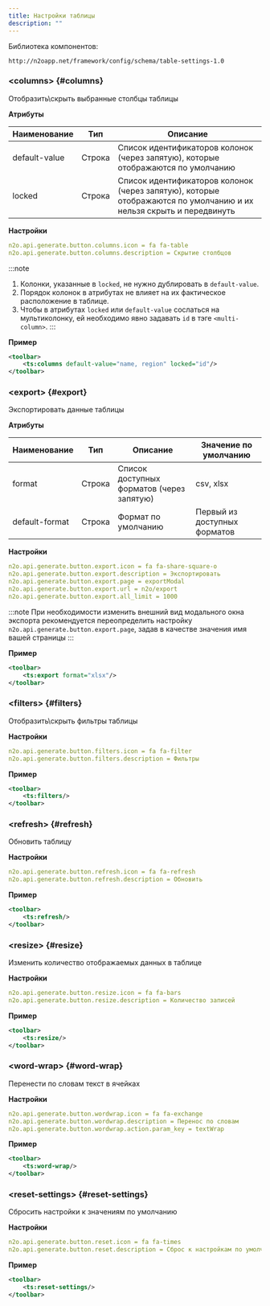 ```yaml
---
title: Настройки таблицы
description: ""
---
```



Библиотека компонентов:
```
http://n2oapp.net/framework/config/schema/table-settings-1.0
```

### &lt;columns&gt; {#columns}

Отобразить\скрыть выбранные столбцы таблицы

**Атрибуты**

| Наименование  | Тип    | Описание                                                                                                           |
|---------------|--------|--------------------------------------------------------------------------------------------------------------------|
| default-value | Строка | Список идентификаторов колонок (через запятую), которые отображаются по умолчанию                                  |
| locked        | Строка | Список идентификаторов колонок (через запятую), которые отображаются по умолчанию и их нельзя скрыть и передвинуть |

**Настройки**

```yaml
n2o.api.generate.button.columns.icon = fa fa-table
n2o.api.generate.button.columns.description = Скрытие столбцов
```

:::note
1. Колонки, указанные в `locked`, не нужно дублировать в `default-value`.
2. Порядок колонок в атрибутах не влияет на их фактическое расположение в таблице.
3. Чтобы в атрибутах `locked` или `default-value` сослаться на мультиколонку, ей необходимо явно задавать `id` в тэге `<multi-column>`.
:::

**Пример**

```xml
<toolbar>
    <ts:columns default-value="name, region" locked="id"/>
</toolbar>
```



### &lt;export&gt; {#export}

Экспортировать данные таблицы

**Атрибуты**

| Наименование   | Тип     | Описание                                  | Значение по умолчанию        |
|----------------|---------|-------------------------------------------|------------------------------|
| format         | Строка  | Список доступных форматов (через запятую) | csv, xlsx                    |
| default-format | Строка  | Формат по умолчанию                       | Первый из доступных форматов |

**Настройки**

```yaml
n2o.api.generate.button.export.icon = fa fa-share-square-o
n2o.api.generate.button.export.description = Экспортировать
n2o.api.generate.button.export.page = exportModal
n2o.api.generate.button.export.url = n2o/export
n2o.api.generate.button.export.all_limit = 1000
```

:::note
При необходимости изменить внешний вид модального окна экспорта рекомендуется переопределить настройку
`n2o.api.generate.button.export.page`, задав в качестве значения имя вашей страницы
:::

**Пример**

```xml
<toolbar>
    <ts:export format="xlsx"/>
</toolbar>
```



### &lt;filters&gt; {#filters}

Отобразить\скрыть фильтры таблицы

**Настройки**
```yaml
n2o.api.generate.button.filters.icon = fa fa-filter
n2o.api.generate.button.filters.description = Фильтры
```

**Пример**

```xml
<toolbar>
    <ts:filters/>
</toolbar>
```



### &lt;refresh&gt; {#refresh}

Обновить таблицу

**Настройки**

```yaml
n2o.api.generate.button.refresh.icon = fa fa-refresh
n2o.api.generate.button.refresh.description = Обновить
```

**Пример**

```xml
<toolbar>
    <ts:refresh/>
</toolbar>
```



### &lt;resize&gt; {#resize}

Изменить количество отображаемых данных в таблице

**Настройки**

```yaml
n2o.api.generate.button.resize.icon = fa fa-bars
n2o.api.generate.button.resize.description = Количество записей
```

**Пример**

```xml
<toolbar>
    <ts:resize/>
</toolbar>
```


### &lt;word-wrap&gt; {#word-wrap}

Перенести по словам текст в ячейках

**Настройки**

```yaml
n2o.api.generate.button.wordwrap.icon = fa fa-exchange
n2o.api.generate.button.wordwrap.description = Перенос по словам
n2o.api.generate.button.wordwrap.action.param_key = textWrap
```

**Пример**

```xml
<toolbar>
    <ts:word-wrap/>
</toolbar>
```



### &lt;reset-settings&gt; {#reset-settings}

Сбросить настройки к значениям по умолчанию

**Настройки**
```yaml
n2o.api.generate.button.reset.icon = fa fa-times
n2o.api.generate.button.reset.description = Сброс к настройкам по умолчанию
```

**Пример**

```xml
<toolbar>
    <ts:reset-settings/>
</toolbar>
```

<Sandbox height={500} projectId="uxcomponents_tables_settings" />
